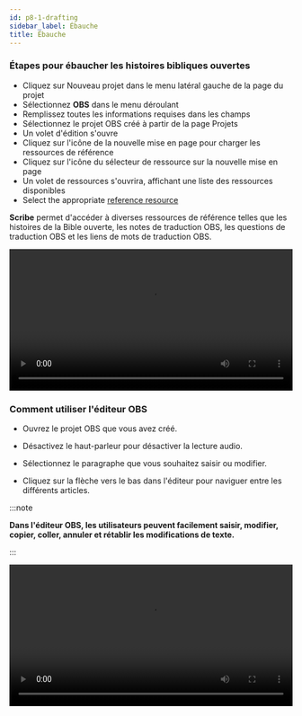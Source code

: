 ```yaml
---
id: p8-1-drafting
sidebar_label: Ébauche
title: Ébauche
---
```


### Étapes pour ébaucher les histoires bibliques ouvertes ###

-   Cliquez sur Nouveau projet dans le menu latéral gauche de la page du projet
-   Sélectionnez **OBS** dans le menu déroulant
-   Remplissez toutes les informations requises dans les champs
-   Sélectionnez le projet OBS créé à partir de la page Projets
-   Un volet d'édition s'ouvre
-   Cliquez sur l'icône de la nouvelle mise en page pour charger les ressources de référence
-   Cliquez sur l'icône du sélecteur de ressource sur la nouvelle mise en page
-   Un volet de ressources s'ouvrira, affichant une liste des ressources disponibles
-   Select the appropriate [reference resource](../../Modes/Common%20Functionality/p5-2-resources#stories-bibles-ouvertes-obs)

**Scribe** permet d'accéder à diverses ressources de référence telles que les histoires de la Bible ouverte, les notes de traduction OBS, les questions de traduction OBS et les liens de mots de traduction OBS.

<video controls src="/0.8.1/en-obsdraft.mp4" width="100%" type="video/mp4"></video>

### Comment utiliser l'éditeur OBS

- Ouvrez le projet OBS que vous avez créé.

- Désactivez le haut-parleur pour désactiver la lecture audio.

- Sélectionnez le paragraphe que vous souhaitez saisir ou modifier.

- Cliquez sur la flèche vers le bas dans l'éditeur pour naviguer entre les différents articles.

:::note

**Dans l'éditeur OBS, les utilisateurs peuvent facilement saisir, modifier, copier, coller, annuler et rétablir les modifications de texte.**

:::

<video controls src="/0.8.0/en_obs_editor.mp4" width="100%" type="video/mp4"/>

### Enregistrer l'audio pour les histoires de la Bible ouverte

**Les utilisateurs peuvent enregistrer l'audio des histoires bibliques ouvertes. Pour commencer, suivez les étapes de la barre d'outils [Enregistrement audio](../Oral%20Bible%20Translation/p7-1-audio%20toolbar)
.**

Accédez ici aux raccourcis clavier pour faciliter l'enregistrement audio. [**Raccourcis clavier pour l'enregistrement audio**](../Oral%20Bible%20Translation/p7-1-audio%20toolbar#shortcut-keys-for-audio-recording)

<video controls src="/0.8.0/en_obs_audio.mp4" width="100%" type="video/mp4"/>

### Comment exporter le fichier OBS ?

- Commencez par sélectionner le projet OBS à exporter sur la page du projet.

- Cliquez sur le menu à trois points situé à la fin du nom du projet.

- Dans le menu qui apparaît, choisissez l'option Exporter.

- Une boîte de dialogue s'ouvre pour configurer l'exportation et vous proposer les options suivantes.
**Options d'exportation OBS**

- **Texte seul (fichiers MD)** - Exporte tous les récits sous forme de fichiers texte Markdown (.md) individuels.

- **Complet (Audio + Texte)** - Crée un fichier ZIP contenant tous les fichiers texte et enregistrements audio, y compris les prises multiples.

- **Audio des récits combinés** - Exporte un fichier audio combiné par récit, fusionnant tous les enregistrements en une seule piste pour chaque récit.

- **Audio + Texte par défaut** - Exporte la prise audio par défaut sélectionnée avec les fichiers texte.

Cliquez sur l'option et choisissez le dossier où exporter le fichier.

<video controls src="/0.8.0/en_obs-export.mp4" width="100%" type="video/mp4"/>

### Étapes pour télécharger des ressources pour référence ###

**STORIES DE BIBLE OUVERT**
(Disponible uniquement en téléchargement)

-   Sur le volet des ressources, cliquez sur le sélecteur de ressources en haut à droite ou sur **CHARGER UN MODULE** 
-   Les histoires bibliques ouvertes seront sélectionnées par défaut 
-   Dans le volet de droite, sélectionnez l'onglet Ressource
-   Entrez la langue désirée dans la barre de recherche de langue et cliquez sur le bouton **ENREGISTRER LE FILTRE**
-   La ressource de langue sélectionnée apparaîtra ci-dessous
-   Cliquez sur le bouton de téléchargement situé à droite de la ressource sélectionnée 
-   Après un téléchargement réussi, un message va apparaître, confirmant le téléchargement réussi de la ressource
-   L'histoire biblique téléchargée apparaîtra maintenant dans l'onglet **OBS** 
-   Sélectionnez la [ressource de référence](../../Modes/Common%20Functionality/p5-2-resources#stories-bibles-ouvertes-obs) appropriée

La ressource sélectionnée sera affichée dans la mise en page, permettant à l'utilisateur de s'y référer si nécessaire

### Étapes pour télécharger les ressources depuis l'appareil local via l'onglet COLLECTION ###

:::note

**Le dossier validé Scripture Burrito est requis pour télécharger des ressources.** 
[Comment créer un dossier Scripture Burrito?](../../How-to/p9-1-scripture%20burrito)

:::
-   Cliquez sur l'onglet **COLLECTION** pour importer des ressources depuis l'appareil local
-   Cliquez sur **Sélectionner un dossier**
-   Sélectionnez le fichier depuis le lecteur local à télécharger
-   Cliquez sur **Upload**
-   Le fichier téléchargé apparaîtra dans l'onglet **OBS**

**Pour télécharger des ressources de référence pour les notes de traduction d'OBS, les questions de traduction d'OBS et les mots de traduction d'OBS**.

-   Sélectionnez la source de référence appropriée 
-   Une liste de ressources de référence s'affichera dans le volet de droite
-   Sélectionnez la ressource en survolant la ressource
-   Cliquez sur l'icône **télécharger**<img src="/assets/donldicc.png" width="20px" alt=""/>
-   Après avoir téléchargé la ressource avec succès, un message de notification intitulé "Téléchargement de ressource terminé" apparaîtra en bas à gauche de l'écran
-   La ressource téléchargée apparaît en haut de la liste dans la section téléchargée
